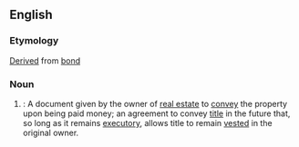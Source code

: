 ==English==
===Etymology===
[[derived|Derived]] from [[bond]]

===Noun===
{{en-noun|bonds for deeds}}

#{{legal}}: A document given by the owner of [[real estate]] to [[convey]] the property upon being paid money; an agreement to convey [[title]] in the future that, so long as it remains [[executory]], allows title to remain [[vested]] in the original owner.
